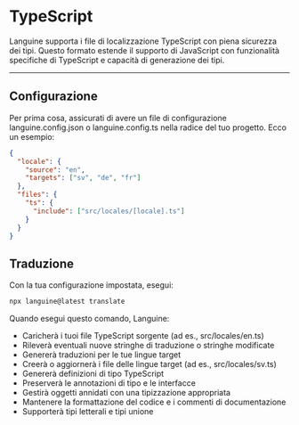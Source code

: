 # TypeScript

Languine supporta i file di localizzazione TypeScript con piena sicurezza dei tipi. Questo formato estende il supporto di JavaScript con funzionalità specifiche di TypeScript e capacità di generazione dei tipi.

---

## Configurazione

Per prima cosa, assicurati di avere un file di configurazione languine.config.json o languine.config.ts nella radice del tuo progetto. Ecco un esempio:

```json
{
  "locale": {
    "source": "en",
    "targets": ["sv", "de", "fr"]
  },
  "files": {
    "ts": {
      "include": ["src/locales/[locale].ts"]
    }
  }
}
```

## Traduzione

Con la tua configurazione impostata, esegui:

```bash
npx languine@latest translate
```

Quando esegui questo comando, Languine:

- Caricherà i tuoi file TypeScript sorgente (ad es., src/locales/en.ts)
- Rileverà eventuali nuove stringhe di traduzione o stringhe modificate
- Genererà traduzioni per le tue lingue target
- Creerà o aggiornerà i file delle lingue target (ad es., src/locales/sv.ts)
- Genererà definizioni di tipo TypeScript
- Preserverà le annotazioni di tipo e le interfacce
- Gestirà oggetti annidati con una tipizzazione appropriata
- Mantenere la formattazione del codice e i commenti di documentazione
- Supporterà tipi letterali e tipi unione
